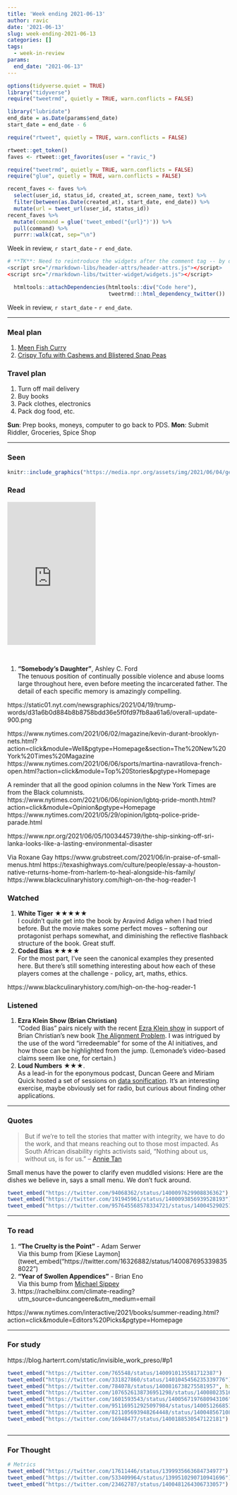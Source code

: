 ```yaml
---
title: 'Week ending 2021-06-13'
author: ravic
date: '2021-06-13'
slug: week-ending-2021-06-13
categories: []
tags:
  - week-in-review
params:
  end_date: "2021-06-13"
---
```


```r
options(tidyverse.quiet = TRUE)
library("tidyverse")
require("tweetrmd", quietly = TRUE, warn.conflicts = FALSE)
```
```r
library("lubridate")
end_date = as.Date(params$end_date)
start_date = end_date - 6
```
```r
require("rtweet", quietly = TRUE, warn.conflicts = FALSE)

rtweet::get_token()
faves <- rtweet::get_favorites(user = "ravic_")
```
```r
require("tweetrmd", quietly = TRUE, warn.conflicts = FALSE)
require("glue", quietly = TRUE, warn.conflicts = FALSE)

recent_faves <- faves %>%
  select(user_id, status_id, created_at, screen_name, text) %>%
  filter(between(as.Date(created_at), start_date, end_date)) %>%
  mutate(url = tweet_url(user_id, status_id))
recent_faves %>% 
  mutate(command = glue('tweet_embed("{url}")')) %>% 
  pull(command) %>% 
  purrr::walk(cat, sep="\n")
```


Week in review, `r start_date` - `r end_date`.

<!--more--> 
<script src="/rmarkdown-libs/twitter-widget/widgets.js"></script>

```r
# **TK**: Need to reintroduce the widgets after the comment tag -- by default they get included too early.
<script src="/rmarkdown-libs/header-attrs/header-attrs.js"></script>
<script src="/rmarkdown-libs/twitter-widget/widgets.js"></script>

  htmltools::attachDependencies(htmltools::div("Code here"), 
                                tweetrmd:::html_dependency_twitter())

```

Week in review, `r start_date` - `r end_date`.

***

### Meal plan

1.  [Meen Fish Curry](https://cooking.nytimes.com/recipes/1020914-meen-gassi-fish-curry)
2.  [Crispy Tofu with Cashews and Blistered Snap Peas](https://cooking.nytimes.com/recipes/1021200-crispy-tofu-with-cashews-and-blistered-snap-peas)


### Travel plan

1.  Turn off mail delivery
2.  Buy books
3.  Pack clothes, electronics
4.  Pack dog food, etc.

**Sun**: Prep books, moneys, computer to go back to PDS.
**Mon**: Submit Riddler, Groceries, Spice Shop


***

### Seen


```r
knitr::include_graphics("https://media.npr.org/assets/img/2021/06/04/gettyimages-1233244335_wide-75f843880ec94549885b1c8f8adb4bee65f988fe-s800-c85.webp")
```




### Read

<iframe type="text/html" width="200" height="324" frameborder="0" allowfullscreen style="max-width:100%" src="https://read.amazon.com/kp/card?asin=B08FGSQYND&preview=inline&linkCode=kpe&ref_=cm_sw_r_kb_dp_YZBNNTJHVXP529SAT52Y" ></iframe>

\

1.  **"Somebody's Daughter"**, Ashley C. Ford  
    The tenuous position of continually possible violence and abuse looms large throughout here, even before meeting the incarcerated father. The detail of each specific memory is amazingly compelling.

https://static01.nyt.com/newsgraphics/2021/04/19/trump-words/d31a6b0d884b8b8758bdd36e5f0fd97fb8aa61a6/overall-update-900.png


https://www.nytimes.com/2021/06/02/magazine/kevin-durant-brooklyn-nets.html?action=click&module=Well&pgtype=Homepage&section=The%20New%20York%20Times%20Magazine
https://www.nytimes.com/2021/06/06/sports/martina-navratilova-french-open.html?action=click&module=Top%20Stories&pgtype=Homepage

A reminder that all the good opinion columns in the New York Times are from the Black columnists.
https://www.nytimes.com/2021/06/06/opinion/lgbtq-pride-month.html?action=click&module=Opinion&pgtype=Homepage
https://www.nytimes.com/2021/05/29/opinion/lgbtq-police-pride-parade.html

https://www.npr.org/2021/06/05/1003445739/the-ship-sinking-off-sri-lanka-looks-like-a-lasting-environmental-disaster

Via Roxane Gay
https://www.grubstreet.com/2021/06/in-praise-of-small-menus.html
https://texashighways.com/culture/people/essay-a-houston-native-returns-home-from-harlem-to-heal-alongside-his-family/
https://www.blackculinaryhistory.com/high-on-the-hog-reader-1

### Watched



1.  **White Tiger** ★★★★★  
    I couldn't quite get into the book by Aravind Adiga when I had tried before. But the movie makes some perfect moves -- softening our protagonist perhaps somewhat, and diminishing the reflective flashback structure of the book. Great stuff. 
2.  **Coded Bias** ★★★★  
    For the most part, I've seen the canonical examples they presented here. But there's still something interesting about how each of these players comes at the challenge - policy, art, maths, ethics. 
    
https://www.blackculinaryhistory.com/high-on-the-hog-reader-1    


### Listened

[invisible-work]: https://blog.harterrt.com/static/invisible_work_preso/#p1
[ezra-klein]: https://www.nytimes.com/2021/06/04/opinion/ezra-klein-podcast-brian-christian.html?searchResultPosition=1&showTranscript=1
[alignment-problem]: https://www.amazon.com/Alignment-Problem-Machine-Learning-Values/dp/0393635821


1.  **Ezra Klein Show (Brian Christian)**  
    "Coded Bias" pairs nicely with the recent [Ezra Klein show][ezra-klein] in support of Brian Christian's new book [The Alignment Problem][alignment-problem]. I was intrigued by the use of the word "irredeemable" for some of the AI initiatives, and how those can be highlighted from the jump. (Lemonade's video-based claims seem like one, for certain.)
2.  **Loud Numbers** ★★★.  
  As a lead-in for the eponymous podcast, Duncan Geere and Miriam Quick hosted a set of sessions on [data sonification](https://twitter.com/1215604990645014528/status/1401270434633560067). It's an interesting exercise, maybe obviously set for radio, but curious about finding other applications.



***

### Quotes

> But if we’re to tell the stories that matter with integrity, we have to do the work, and that means reaching out to those most impacted. As South African disability rights activists said, “Nothing about us, without us, is for us.” -- [Annie Tan](https://annietan.com/2021/06/02/my-statement-on-the-hold-still-vincent-podcast/) 


Small menus have the power to clarify even muddled visions: Here are the dishes we believe in, says a small menu. We don’t fuck around. 


```r
tweet_embed("https://twitter.com/94068362/status/1400097629908836362")
tweet_embed("https://twitter.com/191945961/status/1400093856939528193")
tweet_embed("https://twitter.com/957645568578334721/status/1400452902515138569")
```


***


### To read

1.  **"The Cruelty is the Point"** - Adam Serwer    
    Via this bump from [Kiese Laymon](tweet_embed("https://twitter.com/16326882/status/1400876953398358022")
2.  **"Year of Swollen Appendices"** - Brian Eno  
    Via this bump from [Michael Sippey](https://twitter.com/4711/status/1400939949889789955)  
3.  https://rachelbinx.com/climate-reading?utm_source=duncangeere&utm_medium=email


https://www.nytimes.com/interactive/2021/books/summer-reading.html?action=click&module=Editors%20Picks&pgtype=Homepage

***

### For study



https://blog.harterrt.com/static/invisible_work_preso/#p1

```r
tweet_embed("https://twitter.com/765548/status/1400910135581712387")
tweet_embed("https://twitter.com/331827860/status/1401045456235339776")
tweet_embed("https://twitter.com/784078/status/1400816738275581957", hide_media = T)
tweet_embed("https://twitter.com/1076526138736951298/status/1400802351682920452", hide_media=T)
tweet_embed("https://twitter.com/1601593543/status/1400567197680943106")
tweet_embed("https://twitter.com/951169512925097984/status/1400512668511920132")
tweet_embed("https://twitter.com/821105693948264448/status/1400485671089971201")
tweet_embed("https://twitter.com/16948477/status/1400188530547122181")
```

```r
```

***

### For Thought


```r
# Metrics
tweet_embed("https://twitter.com/17611446/status/1399935663684734977")
tweet_embed("https://twitter.com/533409964/status/1399510290710941696")
tweet_embed("https://twitter.com/23462787/status/1400481264306733057")

```



<!--Appendix-->



